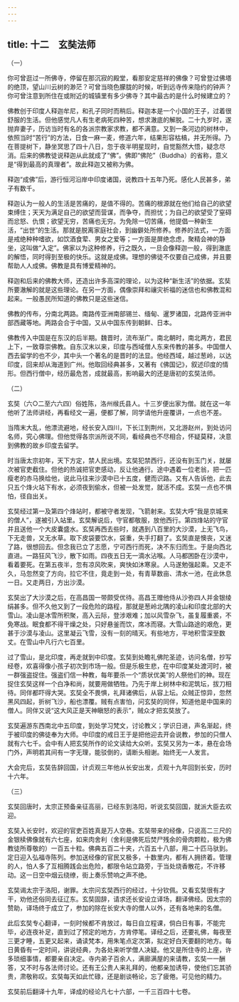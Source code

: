 ```yaml
---
---
---
```

title: 十二　玄奘法师
---




（一）


你可曾逛过一所佛寺，停留在那沉寂的殿堂，看那安定慈祥的佛像？可曾登过佛塔的绝顶，望山川云树的渺茫？可曾当晓色朦胧的时候，听到远寺传来隐约的钟声？你可曾注意到所住在或附近的城镇里有多少佛寺？其中最古的是什么时候建立的？

佛教创于印度人释迦牟尼，和孔子同时而稍后。释迦本是一个小国的王子，过着很舒服的生活。但他感觉凡人有生老病死四种苦，想求澈底的解脱。二十九岁时，遂抛弃妻子，历访当时有名的各派宗教家求教，都不满意。又到一条河边的树林中，依照当时“苦行”的方法，日食一麻一麦，修道六年，结果形容枯槁，并无所得。乃在菩提树下，静坐冥思了四十八日，忽于夜半明星现时，自觉豁然大悟，疑念尽消。后来的佛教徒说释迦从此就成了“佛”。佛即“佛陀”（Buddha）的省称，意义是“得到最高的真理者”。故此释迦又被称为佛。

释迦“成佛”后，游行恒河沿岸中印度诸国，说教四十五年乃死。感化人民甚多，弟子有数千。

释迦认为一般人的生活是苦痛的，是值不得的。苦痛的根源就在他们给自己的欲望束缚住；天天为满足自己的欲望而营谋，而争夺，而担忧；为自己的欲望受了窒碍而忿怒、仇恨；欲望无穷，苦痛也无穷。为免除一切苦痛，他提倡一种新生活，“出世”的生活。那就是脱离家庭社会，到幽僻处所修养。修养的法式，一方面是戒绝种种嗜欲，如饮酒食荤、男女之爱等；一方面是屏绝念虑，聚精会神的静坐，这叫做“入定”。佛家以为这种修养，行之既久，一旦会像释迦一般，得到澈底的解悟，同时得到至极的快乐。这就是成佛。理想的佛徒不仅要自己成佛，并且要帮助人人成佛。佛教是具有博爱精神的。

释迦和后来的佛教大师，还造出许多高深的理论，以为这种“新生活”的依据。玄奘所要澈解的就是这些理论。在另一方面，偶像崇拜和禳灾祈福的迷信也和佛教混和起来。一般愚民所知道的佛教只是这些迷信。

佛教的传布，分南北两路。南路传亚洲南部锡兰、缅甸、暹罗诸国，北路传亚洲中部西藏等地。两路会合于中国，又从中国东传到朝鲜、日本。

佛教传入中国是在东汉的后半期。魏晋时，流布渐广。南北朝时，南北两方，君民上下，一致尊崇佛教。自东汉末以来，印度与西域僧人东来传教的甚多。中国僧人西去留学的也不少，其中头一个著名的是晋时的法显。他经西域，越过葱岭，以达印度，回来却从海道到广州。他取回经典甚多，又著有《佛国记》，叙述印度的情形。但西行僧中，经历最危苦，成就最高，影响最大的还是唐初的玄奘法师。





（二）


玄奘（六○二至六六四）俗姓陈，洛州缑氏县人。十三岁便出家为僧。就在这一年他听了法师讲经，再看经文一遍，便都了解，同学请他升座覆讲，一点也不差。

当隋末大乱，他漂流避地，经长安入四川，下长江到荆州，又北游赵州，到处访问名师，究心佛理。但他觉得各宗派所说不同，看经典也不尽相合，怀疑莫释，决意到佛教的故乡印度去留学。

时当唐太宗初年，天下方定，禁人民出境。玄奘犯禁西行，还没有到玉门关，就屡次被官吏截住。但他的热诚把官吏感动，反让他通行。途中遇着一位老翁，把一匹瘦老的赤马换给他，说此马往来沙漠中已十五度，健而识路。又有人告诉他，此去只五个烽火站下有水，必须夜到偷水，但被一处发觉，就活不成。玄奘一点也不惧怕，径自出关。

玄奘经过第一及第四个烽站时，都被守者发现，飞箭射来。玄奘大呼“我是京城来的僧人”，遂被引入站里。玄奘解说后，守官都敬服，放他西行。第四烽站的守官并且送他一个大皮囊盛水。玄奘再西去些时，就遇到八百里的大沙漠，上无飞鸟，下无走兽，又无水草。取下皮袋要饮水，袋重，失手打翻了。玄奘直是懊丧，又迷了路，很想回去。但念我已立了志愿，宁可西行而死，决不东归而生。于是向西北直进。一路狂风飞沙，散下如雨。四夜五日无一滴水沾喉。人马都困卧在沙漠中，看着要死。在第五夜半，忽有凉风吹来，爽快如沐寒泉。人马遂勉强起乘。又走不久，马忽然变了方向，拉它不住，竟走到一处，有青草数亩、清水一池，在此休息一日。又走两日，方出沙漠。

玄奘出了大沙漠之后，在高昌国一带颇受优待。高昌王赠他侍从沙弥四人并金银绫绢甚多。但不久他又到了一段危险的路程，那就是葱岭北隅的凌山和印度北部的大雪山。凌山是冰雪所积聚，高入云际，登涉艰难；加以风雪杂飞，虽复履重裘，不免寒战。眠食都不得干燥之处，只好悬釜而饮，席冰而寝。大雪山路途的艰危，更甚于沙漠与凌山。这里凝云飞雪，没有一刻的晴天。有些地方，平地积雪深至数丈。在雪山中凡行六七百里。

过了雪山，是北印度，再走就到中印度。玄奘到处瞻礼佛陀圣迹，访问名僧，抄写经卷，欢喜得像小孩子初次到市场一般。但是乐极生悲，在中印度某处渡河时，被一群强盗捉住。强盗们信一种教，每年要杀一个“质状优美”的人祭他们的神。现在捉住玄奘这样一个白净和尚，就要用做牺牲。乃先于岸上树林中和泥筑坛，拔刀相待。同伴都吓得大哭。玄奘全不畏惧，礼拜诸佛后，从容上坛。众贼正惊异，忽然黑风四起，折树飞沙，船也漂覆。贼有点害怕，问玄奘的同伴，知道他是中国来的僧人。同伴又说“这大风正是天神瞋怒的表示”，贼众才把玄奘放了。

玄奘遍游东西南北中五印度，到处学习梵文，讨论教义；学识日进，声名渐起，终于被印度的佛徒奉为大师。中印度的戒日王于是把他迎去开会说教，参加的只僧人就有六七千。会中有人把玄奘所作的论文读给大众听。玄奘又另为一本，悬在会场门外，声明若其间有一字无理，能驳倒的，请断头相谢。始终无一人发言。

大会完后，玄奘告辞回国，计贞观三年他从长安出发，贞观十九年回到长安，历时十六年。





（三）


玄奘回唐时，太宗正预备亲征高丽，已经东到洛阳，听说玄奘回国，就派大臣去欢迎。

玄奘入长安时，欢迎的官吏百姓真是万人空巷。玄奘带来的经像，只说高二三尺的金银椟佛像就有六七座，如来肉舍利（舍利是佛死后焚尸残余的骨肉颗粒，极为佛教徒所尊敬的）一百五十粒。佛典五百二十夹，六百五十八部，用二十匹马驮到。定日迎入弘福寺陈列。参加送经像的官民又极多，十数里内，都有人拥挤着。管理的人，怕人多了互相腾践会出危险，都限令站立路旁，于当处烧香散花，不许移动。这一日空中烟云绕缭，街上奏乐赞响之声不绝。

玄奘谒太宗于洛阳，谢罪。太宗问玄奘西行的经过，十分钦佩。又看玄奘很有才干，劝他还俗同去征辽东。玄奘固辞，请求还长安设立译场，翻译佛经。因太宗的赞助，译场终于成立了，参加的除在长安大寺的僧人以外，还有各地来的名僧。

此后玄奘专心翻译，一刻时候都不肯放过，每日自立程课，倘白日有事，不能完毕，必连夜补足，直到过了预定的地方，方肯停笔。译经之后，还要礼佛，每夜至三更才睡，五更又起来，诵读梵本，用朱笔点定次第，拟定好白天要翻的地方。每日黄昏有一定时间，讲说经典，为各处来听学僧人决疑。他又是所住寺的上座，许多琐细事情，都要亲自决定。寺内弟子百余人，满廊满屋的来请教，玄奘一一酬答，又不时与各法师讨论。还有王公贵人来礼拜的，他都亲加诱导，使他们忘其骄贵，肃敬称叹。玄奘每天如此忙碌，还是剧谈畅论，忘了疲倦。可见他的精力。

玄奘前后翻译十九年，译成的经论凡七十六部，一千三百四十七卷。